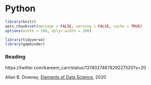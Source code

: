 <!-- 
This file by Martin Monkman 
is licensed under a Creative Commons Attribution 4.0 International License
https://creativecommons.org/licenses/by/4.0/  
-->


# Python {#python}


```r
library(knitr)
opts_chunk$set(message = FALSE, warning = FALSE, cache = TRUE)
options(width = 100, dplyr.width = 100)

library(tidyverse)
library(gapminder)
```




### Reading

https://twitter.com/kareem_carr/status/1374027467829227520?s=20

Allen B. Downey, [Elements of Data Science](https://allendowney.github.io/ElementsOfDataScience/), 2020

